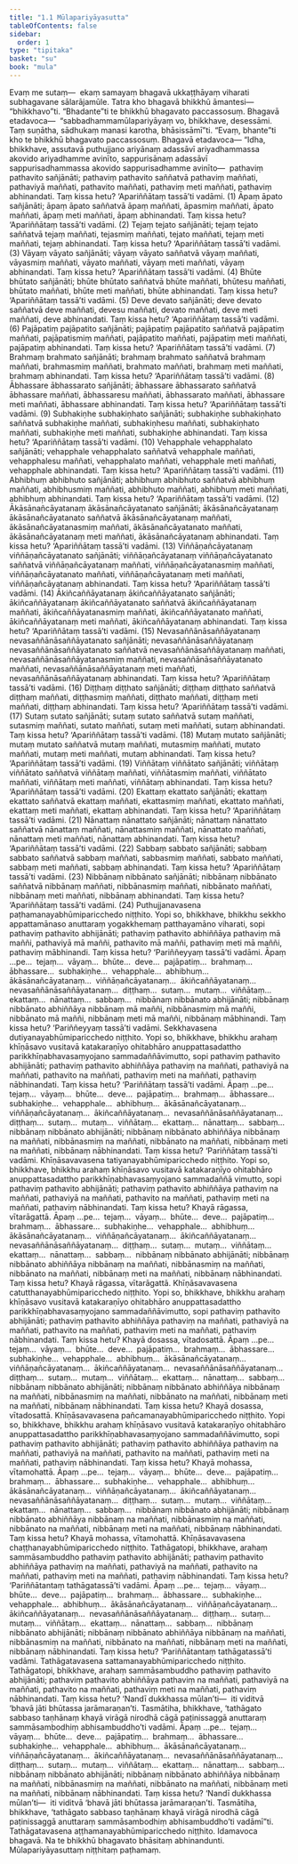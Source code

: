```yaml
---
title: "1.1 Mūlapariyāyasutta"
tableOfContents: false
sidebar:
  order: 1
type: "tipitaka"
basket: "su"
book: "mula"
---
```



<DynamicBreadcrumb />

<Division number="1" book="mula">

<Paragraph number="2" book="mula">
Evaṃ me sutaṃ—  ekaṃ samayaṃ bhagavā ukkaṭṭhāyaṃ viharati subhagavane sālarājamūle. Tatra kho bhagavā bhikkhū āmantesi—  “bhikkhavo”ti. “Bhadante”ti te bhikkhū bhagavato paccassosuṃ. Bhagavā etadavoca—  “sabbadhammamūlapariyāyaṃ vo, bhikkhave, desessāmi. Taṃ suṇātha, sādhukaṃ manasi karotha, bhāsissāmī”ti. “Evaṃ, bhante”ti kho te bhikkhū bhagavato paccassosuṃ. Bhagavā etadavoca—
</Paragraph>

</Division>
<Division number="2" book="mula">

<Paragraph number="3" book="mula">
“Idha, bhikkhave, assutavā puthujjano ariyānaṃ adassāvī ariyadhammassa akovido ariyadhamme avinīto, sappurisānaṃ adassāvī sappurisadhammassa akovido sappurisadhamme avinīto—  pathaviṃ pathavito sañjānāti; pathaviṃ pathavito saññatvā pathaviṃ maññati, pathaviyā maññati, pathavito maññati, pathaviṃ meti maññati, pathaviṃ abhinandati. Taṃ kissa hetu? ‘Apariññātaṃ tassā’ti vadāmi. (1)
</Paragraph>

<Paragraph number="4" book="mula">
Āpaṃ āpato sañjānāti; āpaṃ āpato saññatvā āpaṃ maññati, āpasmiṃ maññati, āpato maññati, āpaṃ meti maññati, āpaṃ abhinandati. Taṃ kissa hetu? ‘Apariññātaṃ tassā’ti vadāmi. (2)
</Paragraph>

<Paragraph number="5" book="mula">
Tejaṃ tejato sañjānāti; tejaṃ tejato saññatvā tejaṃ maññati, tejasmiṃ maññati, tejato maññati, tejaṃ meti maññati, tejaṃ abhinandati. Taṃ kissa hetu? ‘Apariññātaṃ tassā’ti vadāmi. (3)
</Paragraph>

<Paragraph number="6" book="mula">
Vāyaṃ vāyato sañjānāti; vāyaṃ vāyato saññatvā vāyaṃ maññati, vāyasmiṃ maññati, vāyato maññati, vāyaṃ meti maññati, vāyaṃ abhinandati. Taṃ kissa hetu? ‘Apariññātaṃ tassā’ti vadāmi. (4)
</Paragraph>

</Division>
<Division number="3" book="mula">

<Paragraph number="7" book="mula">
Bhūte bhūtato sañjānāti; bhūte bhūtato saññatvā bhūte maññati, bhūtesu maññati, bhūtato maññati, bhūte meti maññati, bhūte abhinandati. Taṃ kissa hetu? ‘Apariññātaṃ tassā’ti vadāmi. (5)
</Paragraph>

<Paragraph number="8" book="mula">
Deve devato sañjānāti; deve devato saññatvā deve maññati, devesu maññati, devato maññati, deve meti maññati, deve abhinandati. Taṃ kissa hetu? ‘Apariññātaṃ tassā’ti vadāmi. (6)
</Paragraph>

<Paragraph number="9" book="mula">
Pajāpatiṃ pajāpatito sañjānāti; pajāpatiṃ pajāpatito saññatvā pajāpatiṃ maññati, pajāpatismiṃ maññati, pajāpatito maññati, pajāpatiṃ meti maññati, pajāpatiṃ abhinandati. Taṃ kissa hetu? ‘Apariññātaṃ tassā’ti vadāmi. (7)
</Paragraph>

<Paragraph number="10" book="mula">
Brahmaṃ brahmato sañjānāti; brahmaṃ brahmato saññatvā brahmaṃ maññati, brahmasmiṃ maññati, brahmato maññati, brahmaṃ meti maññati, brahmaṃ abhinandati. Taṃ kissa hetu? ‘Apariññātaṃ tassā’ti vadāmi. (8)
</Paragraph>

<Paragraph number="11" book="mula">
Ābhassare ābhassarato sañjānāti; ābhassare ābhassarato saññatvā ābhassare maññati, ābhassaresu maññati, ābhassarato maññati, ābhassare meti maññati, ābhassare abhinandati. Taṃ kissa hetu? ‘Apariññātaṃ tassā’ti vadāmi. (9)
</Paragraph>

<Paragraph number="12" book="mula">
Subhakiṇhe subhakiṇhato sañjānāti; subhakiṇhe subhakiṇhato saññatvā subhakiṇhe maññati, subhakiṇhesu maññati, subhakiṇhato maññati, subhakiṇhe meti maññati, subhakiṇhe abhinandati. Taṃ kissa hetu? ‘Apariññātaṃ tassā’ti vadāmi. (10)
</Paragraph>

<Paragraph number="13" book="mula">
Vehapphale vehapphalato sañjānāti; vehapphale vehapphalato saññatvā vehapphale maññati, vehapphalesu maññati, vehapphalato maññati, vehapphale meti maññati, vehapphale abhinandati. Taṃ kissa hetu? ‘Apariññātaṃ tassā’ti vadāmi. (11)
</Paragraph>

<Paragraph number="14" book="mula">
Abhibhuṃ abhibhuto sañjānāti; abhibhuṃ abhibhuto saññatvā abhibhuṃ maññati, abhibhusmiṃ maññati, abhibhuto maññati, abhibhuṃ meti maññati, abhibhuṃ abhinandati. Taṃ kissa hetu? ‘Apariññātaṃ tassā’ti vadāmi. (12)
</Paragraph>

</Division>
<Division number="4" book="mula">

<Paragraph number="15" book="mula">
Ākāsānañcāyatanaṃ ākāsānañcāyatanato sañjānāti; ākāsānañcāyatanaṃ ākāsānañcāyatanato saññatvā ākāsānañcāyatanaṃ maññati, ākāsānañcāyatanasmiṃ maññati, ākāsānañcāyatanato maññati, ākāsānañcāyatanaṃ meti maññati, ākāsānañcāyatanaṃ abhinandati. Taṃ kissa hetu? ‘Apariññātaṃ tassā’ti vadāmi. (13)
</Paragraph>

<Paragraph number="16" book="mula">
Viññāṇañcāyatanaṃ viññāṇañcāyatanato sañjānāti; viññāṇañcāyatanaṃ viññāṇañcāyatanato saññatvā viññāṇañcāyatanaṃ maññati, viññāṇañcāyatanasmiṃ maññati, viññāṇañcāyatanato maññati, viññāṇañcāyatanaṃ meti maññati, viññāṇañcāyatanaṃ abhinandati. Taṃ kissa hetu? ‘Apariññātaṃ tassā’ti vadāmi. (14)
</Paragraph>

<Paragraph number="17" book="mula">
Ākiñcaññāyatanaṃ ākiñcaññāyatanato sañjānāti; ākiñcaññāyatanaṃ ākiñcaññāyatanato saññatvā ākiñcaññāyatanaṃ maññati, ākiñcaññāyatanasmiṃ maññati, ākiñcaññāyatanato maññati, ākiñcaññāyatanaṃ meti maññati, ākiñcaññāyatanaṃ abhinandati. Taṃ kissa hetu? ‘Apariññātaṃ tassā’ti vadāmi. (15)
</Paragraph>

<Paragraph number="18" book="mula">
Nevasaññānāsaññāyatanaṃ nevasaññānāsaññāyatanato sañjānāti; nevasaññānāsaññāyatanaṃ nevasaññānāsaññāyatanato saññatvā nevasaññānāsaññāyatanaṃ maññati, nevasaññānāsaññāyatanasmiṃ maññati, nevasaññānāsaññāyatanato maññati, nevasaññānāsaññāyatanaṃ meti maññati, nevasaññānāsaññāyatanaṃ abhinandati. Taṃ kissa hetu? ‘Apariññātaṃ tassā’ti vadāmi. (16)
</Paragraph>

</Division>
<Division number="5" book="mula">

<Paragraph number="19" book="mula">
Diṭṭhaṃ diṭṭhato sañjānāti; diṭṭhaṃ diṭṭhato saññatvā diṭṭhaṃ maññati, diṭṭhasmiṃ maññati, diṭṭhato maññati, diṭṭhaṃ meti maññati, diṭṭhaṃ abhinandati. Taṃ kissa hetu? ‘Apariññātaṃ tassā’ti vadāmi. (17)
</Paragraph>

<Paragraph number="20" book="mula">
Sutaṃ sutato sañjānāti; sutaṃ sutato saññatvā sutaṃ maññati, sutasmiṃ maññati, sutato maññati, sutaṃ meti maññati, sutaṃ abhinandati. Taṃ kissa hetu? ‘Apariññātaṃ tassā’ti vadāmi. (18)
</Paragraph>

<Paragraph number="21" book="mula">
Mutaṃ mutato sañjānāti; mutaṃ mutato saññatvā mutaṃ maññati, mutasmiṃ maññati, mutato maññati, mutaṃ meti maññati, mutaṃ abhinandati. Taṃ kissa hetu? ‘Apariññātaṃ tassā’ti vadāmi. (19)
</Paragraph>

<Paragraph number="22" book="mula">
Viññātaṃ viññātato sañjānāti; viññātaṃ viññātato saññatvā viññātaṃ maññati, viññātasmiṃ maññati, viññātato maññati, viññātaṃ meti maññati, viññātaṃ abhinandati. Taṃ kissa hetu? ‘Apariññātaṃ tassā’ti vadāmi. (20)
</Paragraph>

</Division>
<Division number="6" book="mula">

<Paragraph number="23" book="mula">
Ekattaṃ ekattato sañjānāti; ekattaṃ ekattato saññatvā ekattaṃ maññati, ekattasmiṃ maññati, ekattato maññati, ekattaṃ meti maññati, ekattaṃ abhinandati. Taṃ kissa hetu? ‘Apariññātaṃ tassā’ti vadāmi. (21)
</Paragraph>

<Paragraph number="24" book="mula">
Nānattaṃ nānattato sañjānāti; nānattaṃ nānattato saññatvā nānattaṃ maññati, nānattasmiṃ maññati, nānattato maññati, nānattaṃ meti maññati, nānattaṃ abhinandati. Taṃ kissa hetu? ‘Apariññātaṃ tassā’ti vadāmi. (22)
</Paragraph>

<Paragraph number="25" book="mula">
Sabbaṃ sabbato sañjānāti; sabbaṃ sabbato saññatvā sabbaṃ maññati, sabbasmiṃ maññati, sabbato maññati, sabbaṃ meti maññati, sabbaṃ abhinandati. Taṃ kissa hetu? ‘Apariññātaṃ tassā’ti vadāmi. (23)
</Paragraph>

<Paragraph number="26" book="mula">
Nibbānaṃ nibbānato sañjānāti; nibbānaṃ nibbānato saññatvā nibbānaṃ maññati, nibbānasmiṃ maññati, nibbānato maññati, nibbānaṃ meti maññati, nibbānaṃ abhinandati. Taṃ kissa hetu? ‘Apariññātaṃ tassā’ti vadāmi. (24)

</Paragraph>
</Division>

<Paragraph number="27" type="center" book="mula">
Puthujjanavasena paṭhamanayabhūmiparicchedo niṭṭhito.


</Paragraph>

<Division number="7" book="mula">

<Paragraph number="28" book="mula">
Yopi so, bhikkhave, bhikkhu sekkho appattamānaso anuttaraṃ yogakkhemaṃ patthayamāno viharati, sopi pathaviṃ pathavito abhijānāti; pathaviṃ pathavito abhiññāya pathaviṃ mā maññi, pathaviyā mā maññi, pathavito mā maññi, pathaviṃ meti mā maññi, pathaviṃ mābhinandi. Taṃ kissa hetu? ‘Pariññeyyaṃ tassā’ti vadāmi.
</Paragraph>

<Paragraph number="29" book="mula">
Āpaṃ …pe…  tejaṃ…  vāyaṃ…  bhūte…  deve…  pajāpatiṃ…  brahmaṃ…  ābhassare…  subhakiṇhe…  vehapphale…  abhibhuṃ…  ākāsānañcāyatanaṃ…  viññāṇañcāyatanaṃ…  ākiñcaññāyatanaṃ…  nevasaññānāsaññāyatanaṃ…  diṭṭhaṃ…  sutaṃ…  mutaṃ…  viññātaṃ…  ekattaṃ…  nānattaṃ…  sabbaṃ…  nibbānaṃ nibbānato abhijānāti; nibbānaṃ nibbānato abhiññāya nibbānaṃ mā maññi, nibbānasmiṃ mā maññi, nibbānato mā maññi, nibbānaṃ meti mā maññi, nibbānaṃ mābhinandi. Taṃ kissa hetu? ‘Pariññeyyaṃ tassā’ti vadāmi.

</Paragraph>
</Division>

<Paragraph number="30" type="center" book="mula">
Sekkhavasena dutiyanayabhūmiparicchedo niṭṭhito.


</Paragraph>

<Division number="8" book="mula">

<Paragraph number="31" book="mula">
Yopi so, bhikkhave, bhikkhu arahaṃ khīṇāsavo vusitavā katakaraṇīyo ohitabhāro anuppattasadattho parikkhīṇabhavasaṃyojano sammadaññāvimutto, sopi pathaviṃ pathavito abhijānāti; pathaviṃ pathavito abhiññāya pathaviṃ na maññati, pathaviyā na maññati, pathavito na maññati, pathaviṃ meti na maññati, pathaviṃ nābhinandati. Taṃ kissa hetu? ‘Pariññātaṃ tassā’ti vadāmi.
</Paragraph>

<Paragraph number="32" book="mula">
Āpaṃ …pe…  tejaṃ…  vāyaṃ…  bhūte…  deve…  pajāpatiṃ…  brahmaṃ…  ābhassare…  subhakiṇhe…  vehapphale…  abhibhuṃ…  ākāsānañcāyatanaṃ…  viññāṇañcāyatanaṃ…  ākiñcaññāyatanaṃ…  nevasaññānāsaññāyatanaṃ…  diṭṭhaṃ…  sutaṃ…  mutaṃ…  viññātaṃ…  ekattaṃ…  nānattaṃ…  sabbaṃ…  nibbānaṃ nibbānato abhijānāti; nibbānaṃ nibbānato abhiññāya nibbānaṃ na maññati, nibbānasmiṃ na maññati, nibbānato na maññati, nibbānaṃ meti na maññati, nibbānaṃ nābhinandati. Taṃ kissa hetu? ‘Pariññātaṃ tassā’ti vadāmi.

</Paragraph>
</Division>

<Paragraph number="33" type="center" book="mula">
Khīṇāsavavasena tatiyanayabhūmiparicchedo niṭṭhito.


</Paragraph>

<Division number="9" book="mula">

<Paragraph number="34" book="mula">
Yopi so, bhikkhave, bhikkhu arahaṃ khīṇāsavo vusitavā katakaraṇīyo ohitabhāro anuppattasadattho parikkhīṇabhavasaṃyojano sammadaññā vimutto, sopi pathaviṃ pathavito abhijānāti; pathaviṃ pathavito abhiññāya pathaviṃ na maññati, pathaviyā na maññati, pathavito na maññati, pathaviṃ meti na maññati, pathaviṃ nābhinandati. Taṃ kissa hetu? Khayā rāgassa, vītarāgattā.
</Paragraph>

<Paragraph number="35" book="mula">
Āpaṃ …pe…  tejaṃ…  vāyaṃ…  bhūte…  deve…  pajāpatiṃ…  brahmaṃ…  ābhassare…  subhakiṇhe…  vehapphale…  abhibhuṃ…  ākāsānañcāyatanaṃ…  viññāṇañcāyatanaṃ…  ākiñcaññāyatanaṃ…  nevasaññānāsaññāyatanaṃ…  diṭṭhaṃ…  sutaṃ…  mutaṃ…  viññātaṃ…  ekattaṃ…  nānattaṃ…  sabbaṃ…  nibbānaṃ nibbānato abhijānāti; nibbānaṃ nibbānato abhiññāya nibbānaṃ na maññati, nibbānasmiṃ na maññati, nibbānato na maññati, nibbānaṃ meti na maññati, nibbānaṃ nābhinandati. Taṃ kissa hetu? Khayā rāgassa, vītarāgattā.

</Paragraph>
</Division>

<Paragraph number="36" type="center" book="mula">
Khīṇāsavavasena catutthanayabhūmiparicchedo niṭṭhito.


</Paragraph>

<Division number="10" book="mula">

<Paragraph number="37" book="mula">
Yopi so, bhikkhave, bhikkhu arahaṃ khīṇāsavo vusitavā katakaraṇīyo ohitabhāro anuppattasadattho parikkhīṇabhavasaṃyojano sammadaññāvimutto, sopi pathaviṃ pathavito abhijānāti; pathaviṃ pathavito abhiññāya pathaviṃ na maññati, pathaviyā na maññati, pathavito na maññati, pathaviṃ meti na maññati, pathaviṃ nābhinandati. Taṃ kissa hetu? Khayā dosassa, vītadosattā.
</Paragraph>

<Paragraph number="38" book="mula">
Āpaṃ …pe…  tejaṃ…  vāyaṃ…  bhūte…  deve…  pajāpatiṃ…  brahmaṃ…  ābhassare…  subhakiṇhe…  vehapphale…  abhibhuṃ…  ākāsānañcāyatanaṃ…  viññāṇañcāyatanaṃ…  ākiñcaññāyatanaṃ…  nevasaññānāsaññāyatanaṃ…  diṭṭhaṃ…  sutaṃ…  mutaṃ…  viññātaṃ…  ekattaṃ…  nānattaṃ…  sabbaṃ…  nibbānaṃ nibbānato abhijānāti; nibbānaṃ nibbānato abhiññāya nibbānaṃ na maññati, nibbānasmiṃ na maññati, nibbānato na maññati, nibbānaṃ meti na maññati, nibbānaṃ nābhinandati. Taṃ kissa hetu? Khayā dosassa, vītadosattā.

</Paragraph>
</Division>

<Paragraph number="39" type="center" book="mula">
Khīṇāsavavasena pañcamanayabhūmiparicchedo niṭṭhito.


</Paragraph>

<Division number="11" book="mula">

<Paragraph number="40" book="mula">
Yopi so, bhikkhave, bhikkhu arahaṃ khīṇāsavo vusitavā katakaraṇīyo ohitabhāro anuppattasadattho parikkhīṇabhavasaṃyojano sammadaññāvimutto, sopi pathaviṃ pathavito abhijānāti; pathaviṃ pathavito abhiññāya pathaviṃ na maññati, pathaviyā na maññati, pathavito na maññati, pathaviṃ meti na maññati, pathaviṃ nābhinandati. Taṃ kissa hetu? Khayā mohassa, vītamohattā.
</Paragraph>

<Paragraph number="41" book="mula">
Āpaṃ …pe…  tejaṃ…  vāyaṃ…  bhūte…  deve…  pajāpatiṃ…  brahmaṃ…  ābhassare…  subhakiṇhe…  vehapphale…  abhibhuṃ…  ākāsānañcāyatanaṃ…  viññāṇañcāyatanaṃ…  ākiñcaññāyatanaṃ…  nevasaññānāsaññāyatanaṃ…  diṭṭhaṃ…  sutaṃ…  mutaṃ…  viññātaṃ…  ekattaṃ…  nānattaṃ…  sabbaṃ…  nibbānaṃ nibbānato abhijānāti; nibbānaṃ nibbānato abhiññāya nibbānaṃ na maññati, nibbānasmiṃ na maññati, nibbānato na maññati, nibbānaṃ meti na maññati, nibbānaṃ nābhinandati. Taṃ kissa hetu? Khayā mohassa, vītamohattā.

</Paragraph>
</Division>

<Paragraph number="42" type="center" book="mula">
Khīṇāsavavasena chaṭṭhanayabhūmiparicchedo niṭṭhito.


</Paragraph>

<Division number="12" book="mula">

<Paragraph number="43" book="mula">
Tathāgatopi, bhikkhave, arahaṃ sammāsambuddho pathaviṃ pathavito abhijānāti; pathaviṃ pathavito abhiññāya pathaviṃ na maññati, pathaviyā na maññati, pathavito na maññati, pathaviṃ meti na maññati, pathaviṃ nābhinandati. Taṃ kissa hetu? ‘Pariññātantaṃ tathāgatassā’ti vadāmi.
</Paragraph>

<Paragraph number="44" book="mula">
Āpaṃ …pe…  tejaṃ…  vāyaṃ…  bhūte…  deve…  pajāpatiṃ…  brahmaṃ…  ābhassare…  subhakiṇhe…  vehapphale…  abhibhuṃ…  ākāsānañcāyatanaṃ…  viññāṇañcāyatanaṃ…  ākiñcaññāyatanaṃ…  nevasaññānāsaññāyatanaṃ…  diṭṭhaṃ…  sutaṃ…  mutaṃ…  viññātaṃ…  ekattaṃ…  nānattaṃ…  sabbaṃ…  nibbānaṃ nibbānato abhijānāti; nibbānaṃ nibbānato abhiññāya nibbānaṃ na maññati, nibbānasmiṃ na maññati, nibbānato na maññati, nibbānaṃ meti na maññati, nibbānaṃ nābhinandati. Taṃ kissa hetu? ‘Pariññātantaṃ tathāgatassā’ti vadāmi.

</Paragraph>
</Division>

<Paragraph number="45" type="center" book="mula">
Tathāgatavasena sattamanayabhūmiparicchedo niṭṭhito.


</Paragraph>

<Division number="13" book="mula">

<Paragraph number="46" book="mula">
Tathāgatopi, bhikkhave, arahaṃ sammāsambuddho pathaviṃ pathavito abhijānāti; pathaviṃ pathavito abhiññāya pathaviṃ na maññati, pathaviyā na maññati, pathavito na maññati, pathaviṃ meti na maññati, pathaviṃ nābhinandati. Taṃ kissa hetu? ‘Nandī dukkhassa mūlan’ti—  iti viditvā ‘bhavā jāti bhūtassa jarāmaraṇan’ti. Tasmātiha, bhikkhave, ‘tathāgato sabbaso taṇhānaṃ khayā virāgā nirodhā cāgā paṭinissaggā anuttaraṃ sammāsambodhiṃ abhisambuddho’ti vadāmi.
</Paragraph>

<Paragraph number="47" book="mula">
Āpaṃ …pe…  tejaṃ…  vāyaṃ…  bhūte…  deve…  pajāpatiṃ…  brahmaṃ…  ābhassare…  subhakiṇhe…  vehapphale…  abhibhuṃ…  ākāsānañcāyatanaṃ…  viññāṇañcāyatanaṃ…  ākiñcaññāyatanaṃ…  nevasaññānāsaññāyatanaṃ…  diṭṭhaṃ…  sutaṃ…  mutaṃ…  viññātaṃ…  ekattaṃ…  nānattaṃ…  sabbaṃ…  nibbānaṃ nibbānato abhijānāti; nibbānaṃ nibbānato abhiññāya nibbānaṃ na maññati, nibbānasmiṃ na maññati, nibbānato na maññati, nibbānaṃ meti na maññati, nibbānaṃ nābhinandati. Taṃ kissa hetu? ‘Nandī dukkhassa mūlan’ti—  iti viditvā ‘bhavā jāti bhūtassa jarāmaraṇan’ti. Tasmātiha, bhikkhave, ‘tathāgato sabbaso taṇhānaṃ khayā virāgā nirodhā cāgā paṭinissaggā anuttaraṃ sammāsambodhiṃ abhisambuddho’ti vadāmī”ti.

</Paragraph>
</Division>

<Paragraph number="48" type="center" book="mula">
Tathāgatavasena aṭṭhamanayabhūmiparicchedo niṭṭhito.


</Paragraph>

<Paragraph number="49" type="center" book="mula">
Idamavoca bhagavā. Na te bhikkhū bhagavato bhāsitaṃ abhinandunti.

</Paragraph>

<Paragraph number="50" type="center" book="mula">
Mūlapariyāyasuttaṃ niṭṭhitaṃ paṭhamaṃ.
</Paragraph>